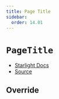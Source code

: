 ```yaml
---
title: Page Title
sidebar:
  order: 14.01
---
```


# `PageTitle`

- [Starlight Docs](https://starlight.astro.build/reference/overrides/#pagetitle)
- [Source](https://github.com/withastro/starlight/blob/main/packages/starlight/components/PageTitle.astro)


## Override

<Code code={PageTitle} lang="astro" title="PageTitle.astro" />
